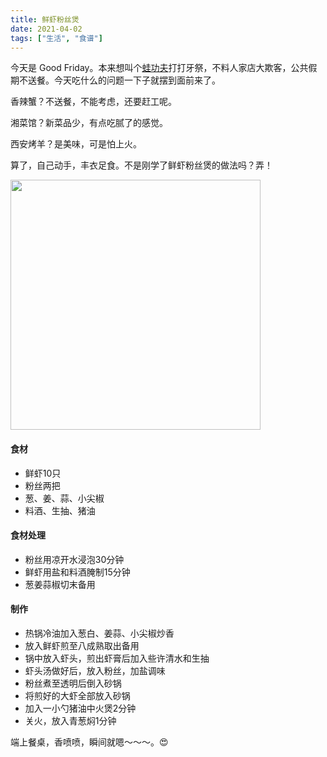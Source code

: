 ```yaml
---
title: 鲜虾粉丝煲
date: 2021-04-02
tags: ["生活", "食谱"]
---
```


今天是 Good Friday。本来想叫个[蛙功夫](https://www.facebook.com/wahkungfu/)打打牙祭，不料人家店大欺客，公共假期不送餐。今天吃什么的问题一下子就摆到面前来了。

香辣蟹？不送餐，不能考虑，还要赶工呢。

湘菜馆？新菜品少，有点吃腻了的感觉。

西安烤羊？是美味，可是怕上火。

算了，自己动手，丰衣足食。不是刚学了鲜虾粉丝煲的做法吗？弄！

<img src={Dish} loading="lazy" width="400" className="block mx-auto w-full md:w-1/2 mb-4"/>


#### 食材

- 鲜虾10只
- 粉丝两把
- 葱、姜、蒜、小尖椒
- 料酒、生抽、猪油

#### 食材处理

- 粉丝用凉开水浸泡30分钟
- 鲜虾用盐和料酒腌制15分钟
- 葱姜蒜椒切末备用

#### 制作

- 热锅冷油加入葱白、姜蒜、小尖椒炒香
- 放入鲜虾煎至八成熟取出备用
- 锅中放入虾头，煎出虾膏后加入些许清水和生抽
- 虾头汤做好后，放入粉丝，加盐调味
- 粉丝煮至透明后倒入砂锅
- 将煎好的大虾全部放入砂锅
- 加入一小勺猪油中火煲2分钟
- 关火，放入青葱焖1分钟

端上餐桌，香喷喷，瞬间就嗯～～～。<span role="img" aria-label="Smile">&#128525;</span> 

